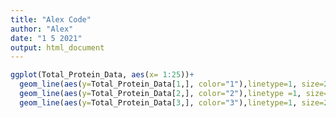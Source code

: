 ```yaml
---
title: "Alex Code"
author: "Alex"
date: "1 5 2021"
output: html_document
---
```


```r
ggplot(Total_Protein_Data, aes(x= 1:25))+
  geom_line(aes(y=Total_Protein_Data[1,], color="1"),linetype=1, size=2)+
  geom_line(aes(y=Total_Protein_Data[2,], color="2"),linetype =1, size=2)+
  geom_line(aes(y=Total_Protein_Data[3,], color="3"),linetype=1, size=2)
```

```r

```

```r

```

